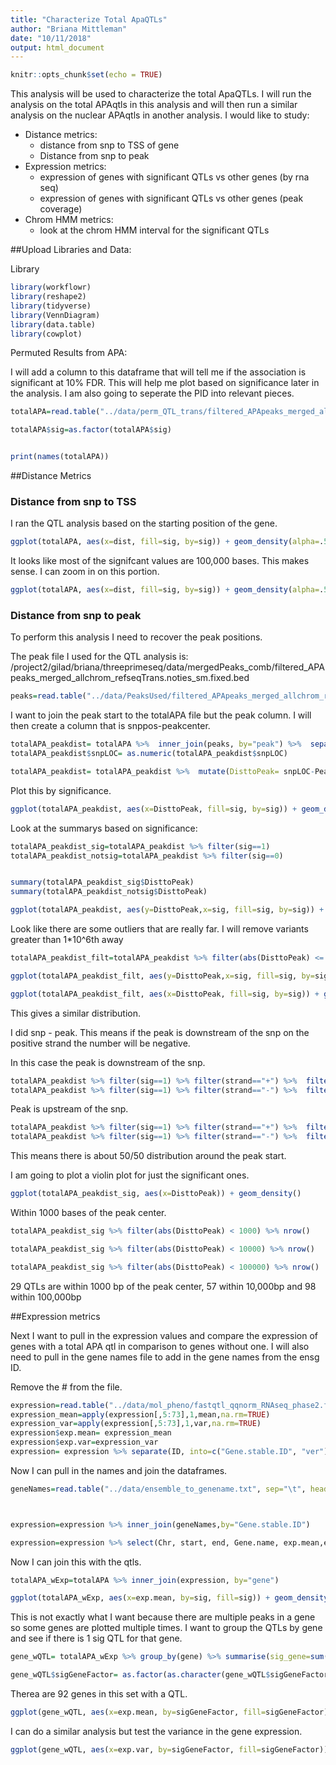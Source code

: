 ```yaml
---
title: "Characterize Total ApaQTLs"
author: "Briana Mittleman"
date: "10/11/2018"
output: html_document
---
```


```r
knitr::opts_chunk$set(echo = TRUE)
```

This analysis will be used to characterize the total ApaQTLs. I will run the analysis on the total APAqtls in this analysis and will then run a similar analysis on the nuclear APAqtls in another analysis. I would like to study:  


* Distance metrics:  
    + distance from snp to TSS of gene  
    + Distance from snp to peak  

* Expression metrics: 
    + expression of genes with significant QTLs vs other genes  (by rna seq)
    + expression of genes with significant QTLs vs other genes  (peak coverage)  

* Chrom HMM metrics:  
    + look at the chrom HMM interval for the significant QTLs  


 




##Upload Libraries and Data:  

Library
```r
library(workflowr)
library(reshape2)
library(tidyverse)
library(VennDiagram)
library(data.table)
library(cowplot)
```


Permuted Results from APA:

I will add a column to this dataframe that will tell me if the association is significant at 10% FDR.  This will help me plot based on significance later in the analysis. I am also going to seperate the PID into relevant pieces.  

```r
totalAPA=read.table("../data/perm_QTL_trans/filtered_APApeaks_merged_allchrom_refseqGenes_pheno_Total_transcript_permResBH.txt", stringsAsFactors = F, header=T)  %>% mutate(sig=ifelse(-log10(bh)>=1, 1,0 )) %>%  separate(pid, sep = ":", into=c("chr", "start", "end", "id")) %>% separate(id, sep = "_", into=c("gene", "strand", "peak"))

totalAPA$sig=as.factor(totalAPA$sig)


print(names(totalAPA))
```



##Distance Metrics  

### Distance from snp to TSS  

I ran the QTL analysis based on the starting position of the gene. 


```r
ggplot(totalAPA, aes(x=dist, fill=sig, by=sig)) + geom_density(alpha=.5)  +  labs(title="Distance from snp to TSS", x="Base Pairs") + scale_fill_discrete(guide = guide_legend(title = "Significant QTL"))
```

It looks like most of the signifcant values are 100,000 bases. This makes sense.  I can zoom in on this portion.  

```r
ggplot(totalAPA, aes(x=dist, fill=sig, by=sig)) + geom_density(alpha=.5)+coord_cartesian(xlim = c(-150000, 150000))
```

### Distance from snp to peak  

To perform this analysis I need to recover the peak positions.  

The peak file I used for the QTL analysis is: /project2/gilad/briana/threeprimeseq/data/mergedPeaks_comb/filtered_APApeaks_merged_allchrom_refseqTrans.noties_sm.fixed.bed  

```r
peaks=read.table("../data/PeaksUsed/filtered_APApeaks_merged_allchrom_refseqTrans.noties_sm.fixed.bed", col.names = c("chr", "peakStart", "peakEnd", "PeakNum", "PeakScore", "Strand", "Gene")) %>% mutate(peak=paste("peak", PeakNum,sep="")) %>% mutate(PeakCenter=peakStart+ (peakEnd- peakStart))
```

I want to join the peak start to the totalAPA file but the peak column. I will then create a column that is snppos-peakcenter.

```r
totalAPA_peakdist= totalAPA %>%  inner_join(peaks, by="peak") %>%  separate(sid, into=c("snpCHR", "snpLOC"), by=":")
totalAPA_peakdist$snpLOC= as.numeric(totalAPA_peakdist$snpLOC)

totalAPA_peakdist= totalAPA_peakdist %>%  mutate(DisttoPeak= snpLOC-PeakCenter)
```

Plot this by significance.  
```r
ggplot(totalAPA_peakdist, aes(x=DisttoPeak, fill=sig, by=sig)) + geom_density(alpha=.5)  +  labs(title="Distance from snp peak", x="log10 absolute value Distance to Peak") + scale_fill_discrete(guide = guide_legend(title = "Significant QTL"))


```

Look at the summarys based on significance:  

```r
totalAPA_peakdist_sig=totalAPA_peakdist %>% filter(sig==1)
totalAPA_peakdist_notsig=totalAPA_peakdist %>% filter(sig==0)


summary(totalAPA_peakdist_sig$DisttoPeak)
summary(totalAPA_peakdist_notsig$DisttoPeak)
```

```r
ggplot(totalAPA_peakdist, aes(y=DisttoPeak,x=sig, fill=sig, by=sig)) + geom_boxplot()  + scale_fill_discrete(guide = guide_legend(title = "Significant QTL"))
```

Look like there are some outliers that are really far. I will remove variants greater than 1*10^6th away   

```r
totalAPA_peakdist_filt=totalAPA_peakdist %>% filter(abs(DisttoPeak) <= 1*(10^6))

ggplot(totalAPA_peakdist_filt, aes(y=DisttoPeak,x=sig, fill=sig, by=sig)) + geom_boxplot()  + scale_fill_discrete(guide = guide_legend(title = "Significant QTL")) + facet_grid(.~strand)

ggplot(totalAPA_peakdist_filt, aes(x=DisttoPeak, fill=sig, by=sig)) + geom_density()  + scale_fill_discrete(guide = guide_legend(title = "Significant QTL")) + facet_grid(.~strand)

```
This gives a similar distribution. 


I did snp - peak. This means if the peak is downstream of the snp on the positive strand the number will be negative. 

In this case the peak is downstream of the snp. 

```r
totalAPA_peakdist %>% filter(sig==1) %>% filter(strand=="+") %>%  filter(DisttoPeak < 0) %>% nrow()
totalAPA_peakdist %>% filter(sig==1) %>% filter(strand=="-") %>%  filter(DisttoPeak > 0) %>% nrow()
```
Peak is upstream of the snp. 

```r
totalAPA_peakdist %>% filter(sig==1) %>% filter(strand=="+") %>%  filter(DisttoPeak > 0) %>% nrow()
totalAPA_peakdist %>% filter(sig==1) %>% filter(strand=="-") %>%  filter(DisttoPeak < 0) %>% nrow()
```
This means there is about 50/50 distribution around the peak start.  

I am going to plot a violin plot for just the significant ones.  

```r
ggplot(totalAPA_peakdist_sig, aes(x=DisttoPeak)) + geom_density()
```
Within 1000 bases of the peak center.  

```r
totalAPA_peakdist_sig %>% filter(abs(DisttoPeak) < 1000) %>% nrow()

totalAPA_peakdist_sig %>% filter(abs(DisttoPeak) < 10000) %>% nrow()

totalAPA_peakdist_sig %>% filter(abs(DisttoPeak) < 100000) %>% nrow()
```
29 QTLs are within 1000 bp of the peak center, 57 within 10,000bp and 98 within 100,000bp   



##Expression metrics  


Next I want to pull in the expression values and compare the expression of genes with a total APA qtl in comparison to genes without one.  I will also need to pull in the gene names file to add in the gene names from the ensg ID.   

Remove the # from the file. 

```r
expression=read.table("../data/mol_pheno/fastqtl_qqnorm_RNAseq_phase2.fixed.noChr.txt", header = T,stringsAsFactors = F)
expression_mean=apply(expression[,5:73],1,mean,na.rm=TRUE)
expression_var=apply(expression[,5:73],1,var,na.rm=TRUE)
expression$exp.mean= expression_mean 
expression$exp.var=expression_var
expression= expression %>% separate(ID, into=c("Gene.stable.ID", "ver"), sep ="[.]")
```


Now I can pull in the names and join the dataframes.  

```r
geneNames=read.table("../data/ensemble_to_genename.txt", sep="\t", header=T,stringsAsFactors = F) 



expression=expression %>% inner_join(geneNames,by="Gene.stable.ID") 

expression=expression %>% select(Chr, start, end, Gene.name, exp.mean,exp.var) %>%  rename("gene"=Gene.name)
```


Now I can join this with the qtls.  

```r
totalAPA_wExp=totalAPA %>% inner_join(expression, by="gene") 
```

```r
ggplot(totalAPA_wExp, aes(x=exp.mean, by=sig, fill=sig)) + geom_density(alpha=.3)
```

This is not exactly what I want because there are multiple peaks in a gene so some genes are plotted multiple times.  I want to group the QTLs by gene and see if there is 1 sig QTL for that gene.  

```r
gene_wQTL= totalAPA_wExp %>% group_by(gene) %>% summarise(sig_gene=sum(as.numeric(as.character(sig)))) %>% ungroup() %>% inner_join(expression, by="gene") %>% mutate(sigGeneFactor=ifelse(sig_gene>=1, 1,0))

gene_wQTL$sigGeneFactor= as.factor(as.character(gene_wQTL$sigGeneFactor))

```
Therea are 92 genes in this set with a QTL.   


```r
ggplot(gene_wQTL, aes(x=exp.mean, by=sigGeneFactor, fill=sigGeneFactor)) + geom_density(alpha=.3) +labs(title="Mean in RNA expression by genes with significant QTL", x="Mean in normalized expression") + scale_fill_discrete(guide = guide_legend(title = "Significant QTL"))
```


I can do a similar analysis but test the variance in the gene expression.  

```r
ggplot(gene_wQTL, aes(x=exp.var, by=sigGeneFactor, fill=sigGeneFactor)) + geom_density(alpha=.3) + labs(title="Varriance in RNA expression by genes with significant QTL", x="Variance in normalized expression") + scale_fill_discrete(guide = guide_legend(title = "Significant QTL"))
```

